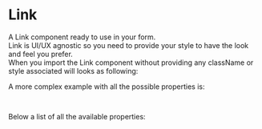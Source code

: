 
<Meta title="DCXLibrary/Typography/Link/Documentation" />

# Link

A Link component ready to use in your form.  
Link is UI/UX agnostic so you need to provide your style to have the look and feel you prefer.  
When you import the Link component without providing any className or style associated will looks as following:

<Canvas of={LinkStories.Unstyled} />

A more complex example with all the possible properties is:

```js
<Link value="Google" to={link} props={{ target: '_blank' }} />
```

Below a list of all the available properties:

<ArgTypes of={LinkStories} />
